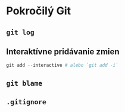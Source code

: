# Pokročilý Git


## `git log`


## Interaktívne pridávanie zmien
```powershell
git add --interactive # alebo `git add -i`
```


## `git blame`


## `.gitignore`
